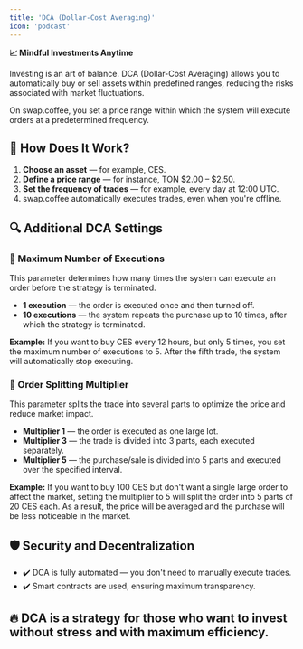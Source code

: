 ```yaml
---
title: 'DCA (Dollar-Cost Averaging)'
icon: 'podcast'
---
```


**📈 Mindful Investments Anytime**

Investing is an art of balance. DCA (Dollar-Cost Averaging) allows you to automatically buy or sell assets within predefined ranges, reducing the risks associated with market fluctuations.

On swap.coffee, you set a price range within which the system will execute orders at a predetermined frequency.

## 🚀 How Does It Work?

1. **Choose an asset** — for example, CES.
2. **Define a price range** — for instance, TON $2.00 – $2.50.
3. **Set the frequency of trades** — for example, every day at 12:00 UTC.
4. swap.coffee automatically executes trades, even when you're offline.

## 🔍 Additional DCA Settings

### 📌 Maximum Number of Executions

This parameter determines how many times the system can execute an order before the strategy is terminated.

- **1 execution** — the order is executed once and then turned off.
- **10 executions** — the system repeats the purchase up to 10 times, after which the strategy is terminated.

**Example:**
If you want to buy CES every 12 hours, but only 5 times, you set the maximum number of executions to 5. After the fifth trade, the system will automatically stop executing.

### 📌 Order Splitting Multiplier

This parameter splits the trade into several parts to optimize the price and reduce market impact.

- **Multiplier 1** — the order is executed as one large lot.
- **Multiplier 3** — the trade is divided into 3 parts, each executed separately.
- **Multiplier 5** — the purchase/sale is divided into 5 parts and executed over the specified interval.

**Example:**
If you want to buy 100 CES but don't want a single large order to affect the market, setting the multiplier to 5 will split the order into 5 parts of 20 CES each. As a result, the price will be averaged and the purchase will be less noticeable in the market.

## 🛡 Security and Decentralization

- ✔️ DCA is fully automated — you don't need to manually execute trades.
- ✔️ Smart contracts are used, ensuring maximum transparency.

## 🔥 DCA is a strategy for those who want to invest without stress and with maximum efficiency.
